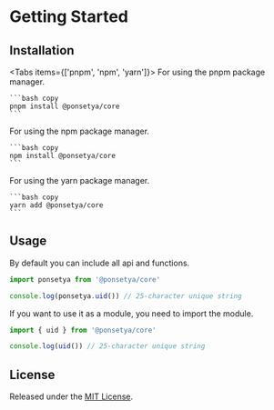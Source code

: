 
# Getting Started

## Installation

<Tabs items={['pnpm', 'npm', 'yarn']}>
  <Tab>
    For using the pnpm package manager.

    ```bash copy
    pnpm install @ponsetya/core
    ```

  </Tab>
  <Tab>
    For using the npm package manager.

    ```bash copy
    npm install @ponsetya/core
    ```

  </Tab>
  <Tab>
    For using the yarn package manager.

    ```bash copy
    yarn add @ponsetya/core
    ```

  </Tab>
</Tabs>

## Usage

By default you can include all api and functions.

```ts copy
import ponsetya from '@ponsetya/core'

console.log(ponsetya.uid()) // 25-character unique string
```

If you want to use it as a module, you need to import the module.

```ts copy
import { uid } from '@ponsetya/core'

console.log(uid()) // 25-character unique string
```

## License

Released under the [MIT License](http://www.opensource.org/licenses/mit-license.php).
